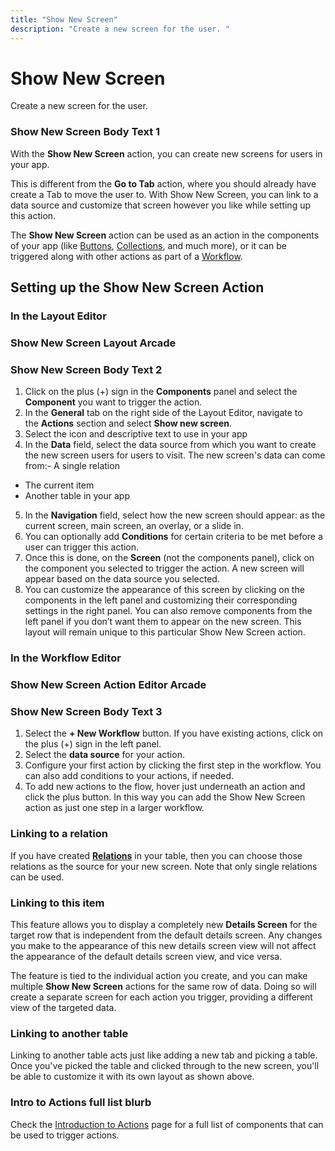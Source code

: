 ```yaml
---
title: "Show New Screen"
description: "Create a new screen for the user. "
---
```


# Show New Screen

Create a new screen for the user. 

### Show New Screen Body Text 1

With the **Show New Screen** action, you can create new screens for users in your app.

This is different from the **Go to Tab** action, where you should already have create a Tab to move the user to. With Show New Screen, you can link to a data source and customize that screen however you like while setting up this action.

The **Show New Screen** action can be used as an action in the components of your app (like [Buttons](/essentials/components/button), [Collections](/essentials/components/collection), and much more), or it can be triggered along with other actions as part of a [Workflow](/getting-started/introduction-to-workflows).

## **Setting up the Show New Screen Action**

### In the Layout Editor



### Show New Screen Layout Arcade

### Show New Screen Body Text 2

1. Click on the plus (+) sign in the **Components** panel and select the **Component** you want to trigger the action.
2. In the **General** tab on the right side of the Layout Editor, navigate to the **Actions** section and select **Show new screen**.
3. Select the icon and descriptive text to use in your app
4. In the **Data** field, select the data source from which you want to create the new screen users for users to visit. The new screen's data can come from:- A single relation
- The current item
- Another table in your app
5. In the **Navigation** field, select how the new screen should appear: as the current screen, main screen, an overlay, or a slide in.
6. You can optionally add **Conditions** for certain criteria to be met before a user can trigger this action.
7. Once this is done, on the **Screen** (not the components panel), click on the component you selected to trigger the action. A new screen will appear based on the data source you selected.
8. You can customize the appearance of this screen by clicking on the components in the left panel and customizing their corresponding settings in the right panel. You can also remove components from the left panel if you don’t want them to appear on the new screen. This layout will remain unique to this particular Show New Screen action.

### In the Workflow Editor



### Show New Screen Action Editor Arcade

### Show New Screen Body Text 3

1. Select the **+ New Workflow** button. If you have existing actions, click on the plus (+) sign in the left panel.
2. Select the **data source** for your action.
3. Configure your first action by clicking the first step in the workflow. You can also add conditions to your actions, if needed.
4. To add new actions to the flow, hover just underneath an action and click the plus button. In this way you can add the Show New Screen action as just one step in a larger workflow.

### **Linking to a relation**

If you have created [**Relations**](/relations) in your table, then you can choose those relations as the source for your new screen. Note that only single relations can be used.

### **Linking to this item**

This feature allows you to display a completely new **Details Screen** for the target row that is independent from the default details screen. Any changes you make to the appearance of this new details screen view will not affect the appearance of the default details screen view, and vice versa.

The feature is tied to the individual action you create, and you can make multiple **Show New Screen** actions for the same row of data. Doing so will create a separate screen for each action you trigger, providing a different view of the targeted data.

### **Linking to another table**

Linking to another table acts just like adding a new tab and picking a table. Once you've picked the table and clicked through to the new screen, you'll be able to customize it with its own layout as shown above.

### Intro to Actions full list blurb

Check the [Introduction to Actions](/automation/actions) page for a full list of components that can be used to trigger actions.

